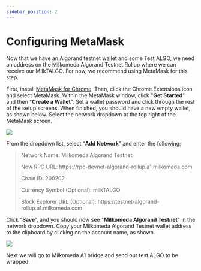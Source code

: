 ```yaml
---
sidebar_position: 2
---
```



# Configuring MetaMask
<p style={{textAlign:"justify"}}>
Now that we have an Algorand testnet wallet and some Test ALGO, we need an address on the Milkomeda Algorand Testnet Rollup where we can receive our MilkTALGO. For now, we recommend using MetaMask for this step.

First, install [MetaMask for Chrome](https://chrome.google.com/webstore/detail/metamask/nkbihfbeogaeaoehlefnkodbefgpgknn). Then, click the Chrome Extensions icon <img src={puzzleIcon} alt="" className="img-icon" /> and select MetaMask. Within the MetaMask window, click "**Get Started**" and then "**Create a Wallet**". Set a wallet password and click through the rest of the setup screens. When finished, you should have a new empty wallet, as shown below. Select the network dropdown at the top right of the MetaMask screen.

![](/img/algorand-eth.png)

From the dropdown list, select “**Add Network**” and enter the following:

> Network Name: Milkomeda Algorand Testnet
>
> <p> New RPC URL: https://rpc-devnet-algorand-rollup.a1.milkomeda.com </p>
>
> Chain ID: 200202
>
> Currency Symbol (Optional): milkTALGO
>
> <p> Block Explorer URL (Optional): https://testnet-algorand-rollup.a1.milkomeda.com </p>

Click “**Save**”, and you should now see "**Milkomeda Algorand Testnet**" in the network dropdown. Copy your Milkomeda Algorand Testnet wallet address to the clipboard by clicking on the account name, as shown.

![](/img/algorand-milk.png)

Next we will go to Milkomeda A1 bridge and send our test ALGO to be wrapped.
</p>